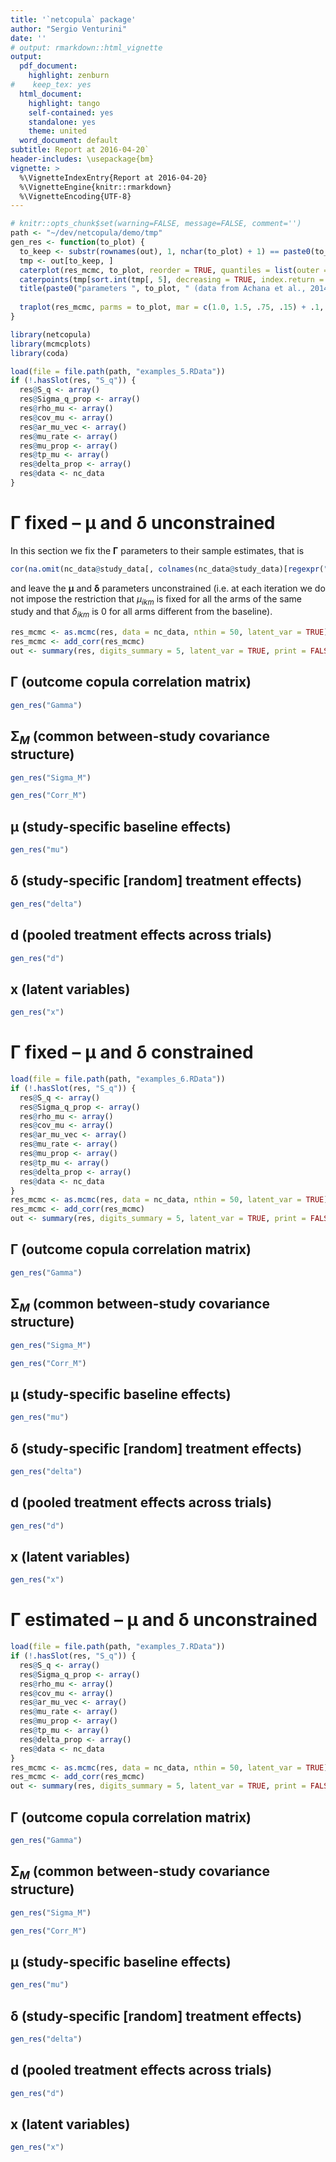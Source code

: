 ```yaml
---
title: '`netcopula` package'
author: "Sergio Venturini"
date: ''
# output: rmarkdown::html_vignette
output:
  pdf_document:
    highlight: zenburn
#    keep_tex: yes
  html_document:
    highlight: tango
    self-contained: yes
    standalone: yes
    theme: united
  word_document: default
subtitle: Report at 2016-04-20`
header-includes: \usepackage{bm}
vignette: >
  %\VignetteIndexEntry{Report at 2016-04-20}
  %\VignetteEngine{knitr::rmarkdown}
  %\VignetteEncoding{UTF-8}
---
```


```r
# knitr::opts_chunk$set(warning=FALSE, message=FALSE, comment='')
path <- "~/dev/netcopula/demo/tmp"
gen_res <- function(to_plot) {
  to_keep <- substr(rownames(out), 1, nchar(to_plot) + 1) == paste0(to_plot, "[")
  tmp <- out[to_keep, ]
  caterplot(res_mcmc, to_plot, reorder = TRUE, quantiles = list(outer = c(0.025, 0.975), inner = c(0.1, 0.9)))
  caterpoints(tmp[sort.int(tmp[, 5], decreasing = TRUE, index.return = TRUE)$ix, 1], pch = "x", col = "darkorange")
  title(paste0("parameters ", to_plot, " (data from Achana et al., 2014)"), cex.main = 1.25)
  
  traplot(res_mcmc, parms = to_plot, mar = c(1.0, 1.5, .75, .15) + .1, col = NULL, lty = 1, plot.title = NULL, main = NULL, greek = FALSE, style = "plain", cex.main = .85, cex.axis = .7, tcl = -.3, xaxt = "n")
}
```

```r
library(netcopula)
library(mcmcplots)
library(coda)

load(file = file.path(path, "examples_5.RData"))
if (!.hasSlot(res, "S_q")) {
  res@S_q <- array()
  res@Sigma_q_prop <- array()
  res@rho_mu <- array()
  res@cov_mu <- array()
  res@ar_mu_vec <- array()
  res@mu_rate <- array()
  res@mu_prop <- array()
  res@tp_mu <- array()
  res@delta_prop <- array()
  res@data <- nc_data
}
```

# $\boldsymbol{\Gamma}$ fixed -- $\boldsymbol{\mu}$ and $\boldsymbol{\delta}$ unconstrained

In this section we fix the $\boldsymbol{\Gamma}$ parameters to their sample estimates, that is

```r
cor(na.omit(nc_data@study_data[, colnames(nc_data@study_data)[regexpr("y", colnames(nc_data@study_data)) == 1]]))
```

and leave the $\boldsymbol{\mu}$ and $\boldsymbol{\delta}$ parameters unconstrained (i.e. at each iteration we do not impose the restriction that $\mu_{ikm}$ is fixed for all the arms of the same study and that $\delta_{ikm}$ is 0 for all arms different from the baseline).

```r
res_mcmc <- as.mcmc(res, data = nc_data, nthin = 50, latent_var = TRUE)
res_mcmc <- add_corr(res_mcmc)
out <- summary(res, digits_summary = 5, latent_var = TRUE, print = FALSE, data = nc_data, nthin = 50)
```

## $\boldsymbol{\Gamma}$ (outcome copula correlation matrix)

```r
gen_res("Gamma")
```

## $\boldsymbol{\Sigma}_M$ (common between-study covariance structure)

```r
gen_res("Sigma_M")
```

```r
gen_res("Corr_M")
```

## $\boldsymbol{\mu}$ (study-specific baseline effects)

```r
gen_res("mu")
```

## $\boldsymbol{\delta}$ (study-specific [random] treatment effects)

```r
gen_res("delta")
```

## $\boldsymbol{d}$ (pooled treatment effects across trials)

```r
gen_res("d")
```

## $\boldsymbol{x}$ (latent variables)

```r
gen_res("x")
```


# $\boldsymbol{\Gamma}$ fixed -- $\boldsymbol{\mu}$ and $\boldsymbol{\delta}$ constrained

```r
load(file = file.path(path, "examples_6.RData"))
if (!.hasSlot(res, "S_q")) {
  res@S_q <- array()
  res@Sigma_q_prop <- array()
  res@rho_mu <- array()
  res@cov_mu <- array()
  res@ar_mu_vec <- array()
  res@mu_rate <- array()
  res@mu_prop <- array()
  res@tp_mu <- array()
  res@delta_prop <- array()
  res@data <- nc_data
}
res_mcmc <- as.mcmc(res, data = nc_data, nthin = 50, latent_var = TRUE)
res_mcmc <- add_corr(res_mcmc)
out <- summary(res, digits_summary = 5, latent_var = TRUE, print = FALSE, data = nc_data, nthin = 50)
```

## $\boldsymbol{\Gamma}$ (outcome copula correlation matrix)

```r
gen_res("Gamma")
```

## $\boldsymbol{\Sigma}_M$ (common between-study covariance structure)

```r
gen_res("Sigma_M")
```

```r
gen_res("Corr_M")
```

## $\boldsymbol{\mu}$ (study-specific baseline effects)

```r
gen_res("mu")
```

## $\boldsymbol{\delta}$ (study-specific [random] treatment effects)

```r
gen_res("delta")
```

## $\boldsymbol{d}$ (pooled treatment effects across trials)

```r
gen_res("d")
```

## $\boldsymbol{x}$ (latent variables)

```r
gen_res("x")
```


# $\boldsymbol{\Gamma}$ estimated -- $\boldsymbol{\mu}$ and $\boldsymbol{\delta}$ unconstrained

```r
load(file = file.path(path, "examples_7.RData"))
if (!.hasSlot(res, "S_q")) {
  res@S_q <- array()
  res@Sigma_q_prop <- array()
  res@rho_mu <- array()
  res@cov_mu <- array()
  res@ar_mu_vec <- array()
  res@mu_rate <- array()
  res@mu_prop <- array()
  res@tp_mu <- array()
  res@delta_prop <- array()
  res@data <- nc_data
}
res_mcmc <- as.mcmc(res, data = nc_data, nthin = 50, latent_var = TRUE)
res_mcmc <- add_corr(res_mcmc)
out <- summary(res, digits_summary = 5, latent_var = TRUE, print = FALSE, data = nc_data, nthin = 50)
```

## $\boldsymbol{\Gamma}$ (outcome copula correlation matrix)

```r
gen_res("Gamma")
```

## $\boldsymbol{\Sigma}_M$ (common between-study covariance structure)

```r
gen_res("Sigma_M")
```

```r
gen_res("Corr_M")
```

## $\boldsymbol{\mu}$ (study-specific baseline effects)

```r
gen_res("mu")
```

## $\boldsymbol{\delta}$ (study-specific [random] treatment effects)

```r
gen_res("delta")
```

## $\boldsymbol{d}$ (pooled treatment effects across trials)

```r
gen_res("d")
```

## $\boldsymbol{x}$ (latent variables)

```r
gen_res("x")
```
